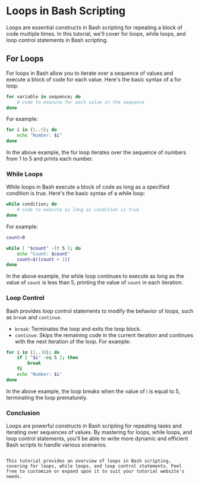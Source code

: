 # Loops in Bash Scripting

Loops are essential constructs in Bash scripting for repeating a block of code multiple times. In this tutorial, we'll cover for loops, while loops, and loop control statements in Bash scripting.

## For Loops

For loops in Bash allow you to iterate over a sequence of values and execute a block of code for each value. Here's the basic syntax of a for loop:

```bash
for variable in sequence; do
    # code to execute for each value in the sequence
done
```
For example:

```bash
for i in {1..5}; do
    echo "Number: $i"
done
```
In the above example, the for loop iterates over the sequence of numbers from 1 to 5 and prints each number.

### While Loops
While loops in Bash execute a block of code as long as a specified condition is true. Here's the basic syntax of a while loop:

```bash
while condition; do
    # code to execute as long as condition is true
done
```
For example:

```bash
count=0

while [ "$count" -lt 5 ]; do
    echo "Count: $count"
    count=$((count + 1))
done
```
In the above example, the while loop continues to execute as long as the value of `count` is less than 5, printing the value of `count` in each iteration.

### Loop Control
Bash provides loop control statements to modify the behavior of loops, such as `break` and `continue`.

- `break`: Terminates the loop and exits the loop block.
- `continue`: Skips the remaining code in the current iteration and continues with the next iteration of the loop.
For example:

```bash
for i in {1..10}; do
    if [ "$i" -eq 5 ]; then
        break
    fi
    echo "Number: $i"
done
```
In the above example, the loop breaks when the value of i is equal to 5, terminating the loop prematurely.

### Conclusion
Loops are powerful constructs in Bash scripting for repeating tasks and iterating over sequences of values. By mastering for loops, while loops, and loop control statements, you'll be able to write more dynamic and efficient Bash scripts to handle various scenarios.

```vbnet

This tutorial provides an overview of loops in Bash scripting, covering for loops, while loops, and loop control statements. Feel free to customize or expand upon it to suit your tutorial website's needs.
```
